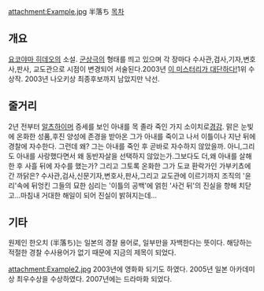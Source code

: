 attachment:Example.jpg
半落ち
[[목차]]
== 개요 ==
[[요코야마 히데오]]의 소설. [[군상극]]의 형태를 띄고 있으며 각 장마다 수사관,검사,기자,변호사,판사, 교도관으로 시점이 변경되어 서술된다.2003년 [[이 미스터리가 대단하다!]]1위 수상작. 2003년 나오키상 최종후보까지 남았지만 낙선.

== 줄거리 ==
2년 전부터 [[알츠하이머]] 증세를 보인 아내를 목 졸라 죽인 가지 소이치로[[경감]]. 맑은 눈빛에 온화한 성품,후진 양성에 존경을 받아온 그가 아내를 죽이고 나서 이틀이나 지난 뒤에 경찰에 자수한다.
그런데 왜? 그는 아내를 죽인 후 곧바로 자수하지 않았을까. 아니,그리도 아내를 사랑했다면서 왜 동반자살을 선택하지 않았는가.그보다도 더,왜 아내를 살해한 후 사흘 뒤에 자수를 했는가? 그리고 그토록 온화한 그가 도쿄 환락가인 가부키쵸에 간 까닭은?
수사관,검사,신문기자,변호사,판사,그리고 교도관에 이르기까지 조직의 '윤리'속에 뒤엉킨 그들의 묘한 심리는 '이틀의 공백'에 얽힌 '사건 뒤'의 진실을 향해 치닫고...마침내 거대한 해일이 되어 진실이 밝혀지는데...

== 기타 ==
원제인 한오치 (半落ち)는 일본의 경찰 용어로, 일부만을 자백한다는 뜻이다. 해당하는 적절한 경찰 수사용어가 없기 때문에 지금의 제목이 되었다.

attachment:Example2.jpg
2003년에 영화화 되기도 하였다. 2005년 일본 아카데미상 최우수상을 수상하였다.
2007년에는 드라마화 되었다.
